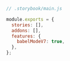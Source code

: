 ```js
// .storybook/main.js

module.exports = {
  stories: [],
  addons: [],
  features: {
    babelModeV7: true,
  },
};
```